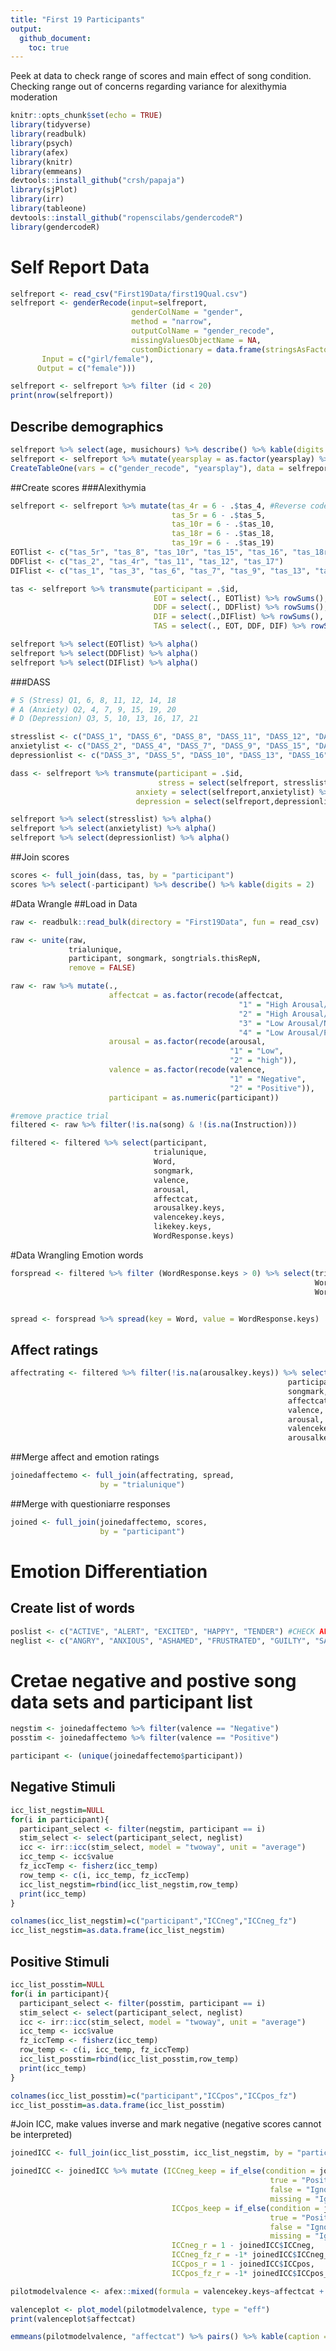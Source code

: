 ```yaml
---
title: "First 19 Participants"
output:
  github_document:
    toc: true
---
```

Peek at data to check range of scores and main effect of song condition. Checking range out of concerns regarding variance for alexithymia moderation 

```r
knitr::opts_chunk$set(echo = TRUE)
library(tidyverse)
library(readbulk)
library(psych)
library(afex)
library(knitr)
library(emmeans)
devtools::install_github("crsh/papaja")
library(sjPlot)
library(irr)
library(tableone)
devtools::install_github("ropenscilabs/gendercodeR")
library(gendercodeR)
```

# Self Report Data 
```r
selfreport <- read_csv("First19Data/first19Qual.csv") 
selfreport <- genderRecode(input=selfreport,
                           genderColName = "gender", 
                           method = "narrow",
                           outputColName = "gender_recode", 
                           missingValuesObjectName = NA,
                           customDictionary = data.frame(stringsAsFactors=FALSE,
       Input = c("girl/female"),
      Output = c("female")))

selfreport <- selfreport %>% filter (id < 20)
print(nrow(selfreport))
```

## Describe demographics 
```r
selfreport %>% select(age, musichours) %>% describe() %>% kable(digits = 3)
selfreport <- selfreport %>% mutate(yearsplay = as.factor(yearsplay) %>% recode("6" = "5+"))
CreateTableOne(vars = c("gender_recode", "yearsplay"), data = selfreport) %>% kableone()
```

##Create scores 
###Alexithymia
```r
selfreport <- selfreport %>% mutate(tas_4r = 6 - .$tas_4, #Reverse code items
                                    tas_5r = 6 - .$tas_5,
                                    tas_10r = 6 - .$tas_10,
                                    tas_18r = 6 - .$tas_18,
                                    tas_19r = 6 - .$tas_19)
EOTlist <- c("tas_5r", "tas_8", "tas_10r", "tas_15", "tas_16", "tas_18r", "tas_19r", "tas_20")
DDFlist <- c("tas_2", "tas_4r", "tas_11", "tas_12", "tas_17")
DIFlist <- c("tas_1", "tas_3", "tas_6", "tas_7", "tas_9", "tas_13", "tas_14")

tas <- selfreport %>% transmute(participant = .$id,
                                EOT = select(., EOTlist) %>% rowSums(),
                                DDF = select(., DDFlist) %>% rowSums(),
                                DIF = select(.,DIFlist) %>% rowSums(),
                                TAS = select(., EOT, DDF, DIF) %>% rowSums())

selfreport %>% select(EOTlist) %>% alpha()
selfreport %>% select(DDFlist) %>% alpha()
selfreport %>% select(DIFlist) %>% alpha()
```

###DASS

```r
# S (Stress) Q1, 6, 8, 11, 12, 14, 18
# A (Anxiety) Q2, 4, 7, 9, 15, 19, 20
# D (Depression) Q3, 5, 10, 13, 16, 17, 21 

stresslist <- c("DASS_1", "DASS_6", "DASS_8", "DASS_11", "DASS_12", "DASS_14", "DASS_18")
anxietylist <- c("DASS_2", "DASS_4", "DASS_7", "DASS_9", "DASS_15", "DASS_19", "DASS_20")
depressionlist <- c("DASS_3", "DASS_5", "DASS_10", "DASS_13", "DASS_16", "DASS_17", "DASS_21")

dass <- selfreport %>% transmute(participant = .$id,
                                 stress = select(selfreport, stresslist) %>% rowSums(),
                            anxiety = select(selfreport,anxietylist) %>% rowSums(),
                            depression = select(selfreport,depressionlist) %>% rowSums())

selfreport %>% select(stresslist) %>% alpha()
selfreport %>% select(anxietylist) %>% alpha()
selfreport %>% select(depressionlist) %>% alpha()
```

##Join scores
```r
scores <- full_join(dass, tas, by = "participant")
scores %>% select(-participant) %>% describe() %>% kable(digits = 2)
```



#Data Wrangle 
##Load in Data
```r
raw <- readbulk::read_bulk(directory = "First19Data", fun = read_csv)

raw <- unite(raw, 
             trialunique,
             participant, songmark, songtrials.thisRepN,
             remove = FALSE)

raw <- raw %>% mutate(.,
                      affectcat = as.factor(recode(affectcat,
                                                   "1" = "High Arousal/Positive Valence",
                                                   "2" = "High Arousal/Negative Valence",
                                                   "3" = "Low Arousal/Negative Valence",
                                                   "4" = "Low Arousal/Positve Valence")),
                      arousal = as.factor(recode(arousal, 
                                                 "1" = "Low",
                                                 "2" = "high")),
                      valence = as.factor(recode(valence,
                                                 "1" = "Negative",
                                                 "2" = "Positive")),
                      participant = as.numeric(participant))

#remove practice trial
filtered <- raw %>% filter(!is.na(song) & !(is.na(Instruction)))

filtered <- filtered %>% select(participant,
                                trialunique,
                                Word,
                                songmark,
                                valence,
                                arousal,
                                affectcat,
                                arousalkey.keys,
                                valencekey.keys,
                                likekey.keys,
                                WordResponse.keys) 


```

#Data Wrangling Emotion words 
```r
forspread <- filtered %>% filter (WordResponse.keys > 0) %>% select(trialunique,
                                                                    Word,
                                                                    WordResponse.keys)


spread <- forspread %>% spread(key = Word, value = WordResponse.keys)

```

## Affect ratings
```r
affectrating <- filtered %>% filter(!is.na(arousalkey.keys)) %>% select(trialunique,
                                                              participant,
                                                              songmark,
                                                              affectcat, 
                                                              valence,
                                                              arousal,
                                                              valencekey.keys,
                                                              arousalkey.keys)
```

##Merge affect and emotion ratings
```r
joinedaffectemo <- full_join(affectrating, spread, 
                    by = "trialunique") 
```

##Merge with questioniarre responses 
```r
joined <- full_join(joinedaffectemo, scores,
                    by = "participant")
```

# Emotion Differentiation 
## Create list of words
```r
poslist <- c("ACTIVE", "ALERT", "EXCITED", "HAPPY", "TENDER") #CHECK ALERT
neglist <- c("ANGRY", "ANXIOUS", "ASHAMED", "FRUSTRATED", "GUILTY", "SAD", "SCARED")
```

# Cretae negative and postive song data sets and participant list 
```r
negstim <- joinedaffectemo %>% filter(valence == "Negative")
posstim <- joinedaffectemo %>% filter(valence == "Positive")

participant <- (unique(joinedaffectemo$participant)) 

```

## Negative Stimuli
```r
icc_list_negstim=NULL
for(i in participant){
  participant_select <- filter(negstim, participant == i)
  stim_select <- select(participant_select, neglist)
  icc <- irr::icc(stim_select, model = "twoway", unit = "average")
  icc_temp <- icc$value
  fz_iccTemp <- fisherz(icc_temp)
  row_temp <- c(i, icc_temp, fz_iccTemp)
  icc_list_negstim=rbind(icc_list_negstim,row_temp)
  print(icc_temp)
} 

colnames(icc_list_negstim)=c("participant","ICCneg","ICCneg_fz")
icc_list_negstim=as.data.frame(icc_list_negstim)

```

## Positive Stimuli
```r
icc_list_posstim=NULL
for(i in participant){
  participant_select <- filter(posstim, participant == i)
  stim_select <- select(participant_select, neglist)
  icc <- irr::icc(stim_select, model = "twoway", unit = "average")
  icc_temp <- icc$value
  fz_iccTemp <- fisherz(icc_temp)
  row_temp <- c(i, icc_temp, fz_iccTemp)
  icc_list_posstim=rbind(icc_list_posstim,row_temp)
  print(icc_temp)
} 

colnames(icc_list_posstim)=c("participant","ICCpos","ICCpos_fz")
icc_list_posstim=as.data.frame(icc_list_posstim)
```

#Join ICC, make values inverse and mark negative (negative scores cannot be interpreted)
```r
joinedICC <- full_join(icc_list_posstim, icc_list_negstim, by = "participant")  %>% full_join(scores, by = "participant")

joinedICC <- joinedICC %>% mutate (ICCneg_keep = if_else(condition = joinedICC$ICCneg > 0,
                                                          true = "Positive",
                                                          false = "Ignore",
                                                          missing = "Ignore"),
                                    ICCpos_keep = if_else(condition = joinedICC$ICCpos > 0,
                                                          true = "Positive",
                                                          false = "Ignore",
                                                          missing = "Ignore"),
                                    ICCneg_r = 1 - joinedICC$ICCneg,
                                    ICCneg_fz_r = -1* joinedICC$ICCneg_fz,
                                    ICCpos_r = 1 - joinedICC$ICCpos,
                                    ICCpos_fz_r = -1* joinedICC$ICCpos_fz)  
```


<!-- # Load in data  -->
<!-- ```{r message = FALSE, warning = FALSE} -->
<!-- first19 <- readbulk::read_bulk(directory = "First19Data", fun = read_csv) -->

<!-- first19 <- unite(first19,  -->
<!--                  trialunique, -->
<!--                  participant, songmark, songtrials.thisRepN, -->
<!--                  remove = FALSE) -->

<!-- first19 <- first19 %>% mutate(., -->
<!--                               affectcat = as.factor(recode(affectcat, -->
<!--                                                            "1" = "High Arousal/Positive Valence", -->
<!--                                                            "2" = "High Arousal/Negative Valence", -->
<!--                                                            "3" = "Low Arousal/Negative Valence", -->
<!--                                                            "4" = "Low Arousal/Positve Valence")), -->
<!--                               arousal = as.factor(recode(arousal,  -->
<!--                                                          "1" = "Low", -->
<!--                                                          "2" = "high")), -->
<!--                               valence = as.factor(recode(valence, -->
<!--                                                          "1" = "Negative", -->
<!--                                                          "2" = "Positive"))) -->




<!-- ``` -->

<!-- ```{r} -->
<!-- head(first19) -->
<!-- #remove practice trial -->
<!-- filtered19 <- first19 %>% filter(valencekey.keys > 0 & arousalkey.keys > 0 & songmark > 0) -->

<!-- filtered19 <- filtered19 %>% select(participant, -->
<!--                                     id_trial, -->
<!--                                     Word, -->
<!--                                     songmark, -->
<!--                                     valence, -->
<!--                                     arousal, -->
<!--                                     affectcat, -->
<!--                                     arousalkey.keys, -->
<!--                                     valencekey.keys, -->
<!--                                     likekey.keys, -->
<!--                                     WordResponse.keys)  -->

<!-- names(filtered19) -->

<!-- filtered19 %>% select(arousalkey.keys, valencekey.keys, likekey.keys) %>% describeBy(group = filtered19$affectcat)  -->
<!-- ``` -->

<!-- #Data Wrangling Emotion words  -->
<!-- ```{r} -->
<!-- forspread <- first19 %>% filter (WordResponse.keys > 0) %>% select(trialunique, -->
<!--                                 Word, -->
<!--                                 WordResponse.keys) -->


<!-- spread <- forspread %>% group_by (trialunique) %>% spread(key = Word, value = WordResponse.keys) -->

<!-- ``` -->

<!-- #Bind affect rating with emotion rating  -->

<!-- ```{r} -->
<!-- affectrating <- first19 %>% filter(valencekey.keys > 0 & songmark > 0) %>% select(trialunique, -->
<!--                                                                    participant, -->
<!--                                                                    songmark, -->
<!--                                                                    affectcat,  -->
<!--                                                                    valence, -->
<!--                                                                    arousal, -->
<!--                                                                    valencekey.keys, -->
<!--                                                                    arousalkey.keys) -->

<!-- names(c(affectrating, spread19)) -->
<!-- joined <- full_join(affectrating, spread19,  -->
<!--                     by = "trialunique") -->


<!-- View(joined) -->
<!-- ``` -->







<!-- ```{r} -->
<!-- # #require(ggplot2)     -->
<!-- # p <- ggplot(data = df, aes(x=hour))  -->
<!-- # p <- p + geom_histogram(aes(weights=count, fill=weekday)) -->
<!-- # p <- p + scale_fill_brewer(palette="Set3") -->
<!-- # p <- p + facet_wrap( ~ weekday, ncol=1) -->
<!-- # p -->

<!-- filtered19 %>% ggplot(aes(x=valencekey.keys)) + geom_histogram(binwidth = .5)  +facet_wrap(~affectcat) -->

<!-- filtered19 %>% ggplot(aes(x=arousalkey.keys)) + geom_histogram(binwidth = .5) +facet_wrap(~affectcat) -->

<!-- filtered19 %>% ggplot(aes(x=likekey.keys)) + geom_histogram(binwidth = .5) +facet_wrap(~affectcat) -->
<!-- ``` -->

<!-- ```{r} -->
<!-- names(filtered19) -->

<!-- filtered19 <- filtered19 %>% select(affectcat, -->
<!--                                     valence, -->
<!--                                     arousal, -->
<!--                                     songmark, -->
<!--                                     valencekey.keys, -->
<!--                                     arousalkey.keys, -->
<!--                                     likekey.keys, -->
<!--                                     participant) -->

<!-- pilotmodelvalence <- afex::mixed(formula = valencekey.keys~affectcat + (1 |songmark) +(affectcat |participant), data = filtered19, return = "merMod")  -->

<!-- valenceplot <- plot_model(pilotmodelvalence, type = "eff") -->
<!-- print(valenceplot$affectcat) -->

<!-- emmeans(pilotmodelvalence, "affectcat") %>% pairs() %>% kable(caption = "Pairwise comparisons of main effect of song affect category for valence ratings", digits = 3)  -->

<!-- pilotmodelarousal <- afex::mixed(formula = arousalkey.keys~affectcat + (1 |participant), data = filtered19, return = "merMod")  -->

<!-- arousalplot <- plot_model(pilotmodelarousal, type = "eff") -->
<!-- print(arousalplot$affectcat) -->

<!-- emmeans(pilotmodelarousal, "affectcat") %>% pairs() %>% kable(caption = "Pairwise comparisons of main effect of song affect category for arousal ratings", digits = 0) -->
<!-- ``` -->

<!-- #Data Wrangling Emotion words  -->
<!-- ```{r} -->
<!-- forspread <- first19 %>% filter (WordResponse.keys > 0) %>% select(trialunique, -->
<!--                                 Word, -->
<!--                                 WordResponse.keys) -->


<!-- spread19 <- forspread %>% group_by (trialunique) %>% spread(key = Word, value = WordResponse.keys) -->

<!-- ``` -->


<!-- #Emotion differentiation -->
<!-- ## Negative stimuli  -->

<!-- negstim <- joined %>% filter(valence == "Negative") -->
<!-- ```{r} -->
<!-- negstim <- joined %>% filter(valence == "Negative") -->

<!-- PID <-  unique(joined$participant) -->

<!-- negICC=NULL -->
<!-- for (sub in PID){ -->
<!--  sub_negstim=negstim[negstim[,1]==sub,c("ANGRY", "ANXIOUS", "ASHAMED", "FRUSTRATED", "GUILTY", "SAD", "SCARED")]  #selects data for the current subject -->
<!--   icc=icc(sub_negstim, model="twoway",unit="average")  #computes ICC -->
<!--   icc_temp=icc$value -->

<!--   fz_iccTemp=fisherz(icc_temp) -->

<!--   row_temp=c(sub,icc_temp,fz_iccTemp) -->
<!--   icc_list_negstim=rbind(icc_list_negstim,row_temp) -->
<!--   print(fz_iccTemp) -->
<!-- } -->

<!-- colnames(icc_list_w1)=c("Participant","ICCneg","ICCneg.fz") -->
<!-- icc_list_negstim=as.data.frame(icc_list_negstim) -->


<!-- colnames(icc_list_negstim)=c("PpID","ICCneg","ICCneg.fz") -->
<!-- icc_list_w1=as.data.frame(icc_list_negstim) -->

<!-- ``` -->


```r
pilotmodelvalence <- afex::mixed(formula = valencekey.keys~affectcat + (1 |songmark) +(affectcat |participant), data = filtered, return = "merMod")  

valenceplot <- plot_model(pilotmodelvalence, type = "eff") 
print(valenceplot$affectcat)

emmeans(pilotmodelvalence, "affectcat") %>% pairs() %>% kable(caption = "Pairwise comparisons of main effect of song affect category for valence ratings", digits = 3)

```



